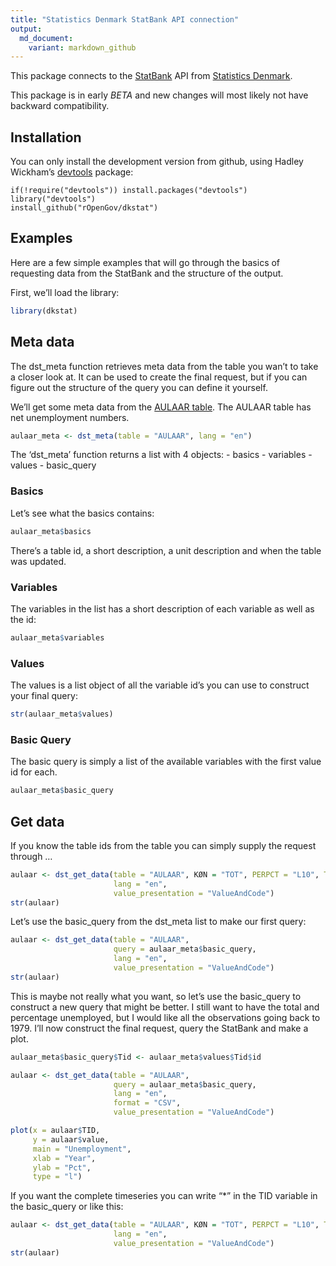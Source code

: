 ```yaml
---
title: "Statistics Denmark StatBank API connection"
output: 
  md_document:
    variant: markdown_github
---
```


This package connects to the [StatBank](http://www.statistikbanken.dk/statbank5a/) API from [Statistics Denmark](http://www.dst.dk).

This package is in early *BETA* and new changes will most likely not have backward compatibility.

## Installation

You can only install the development version from github, using Hadley Wickham's [devtools](http://cran.r-project.org/web/packages/devtools/index.html) package:

```
if(!require("devtools")) install.packages("devtools")
library("devtools")
install_github("rOpenGov/dkstat")
```

## Examples

Here are a few simple examples that will go through the basics of requesting data from the StatBank
and the structure of the output.  

First, we'll load the library:

```r
library(dkstat)
```

## Meta data

The dst_meta function retrieves meta data from the table you wan't to take a closer look at. It can be used to create the final request, but if you can figure out the structure of the query you can define it yourself.

We'll get some meta data from the [AULAAR table](http://www.statistikbanken.dk/AULAAR). The AULAAR table has net unemployment numbers.

```r
aulaar_meta <- dst_meta(table = "AULAAR", lang = "en")
```

The 'dst_meta' function returns a list with 4 objects:
- basics
- variables
- values 
- basic_query

### Basics

Let's see what the basics contains:

```r
aulaar_meta$basics
```

There's a table id, a short description, a unit description and when the table was updated.

### Variables

The variables in the list has a short description of each variable as well as the id:

```r
aulaar_meta$variables
```

### Values

The values is a list object of all the variable id's you can use to construct your final query:

```r
str(aulaar_meta$values)
```

### Basic Query

The basic query is simply a list of the available variables with the first value id for each.

```r
aulaar_meta$basic_query
```

## Get data

If you know the table ids from the table you can simply supply the request
through ...

```r
aulaar <- dst_get_data(table = "AULAAR", KØN = "TOT", PERPCT = "L10", Tid = 2013,
                       lang = "en", 
                       value_presentation = "ValueAndCode")
str(aulaar)
```


Let's use the basic_query from the dst_meta list to make our first query:

```r
aulaar <- dst_get_data(table = "AULAAR", 
                       query = aulaar_meta$basic_query,
                       lang = "en", 
                       value_presentation = "ValueAndCode")
str(aulaar)
```

This is maybe not really what you want, so let's use the basic_query to construct a new query that
might be better. I still want to have the total and percentage unemployed, but I would like all the
observations going back to 1979. I'll now construct the final request, query the StatBank and make a plot.

```r
aulaar_meta$basic_query$Tid <- aulaar_meta$values$Tid$id

aulaar <- dst_get_data(table = "AULAAR", 
                       query = aulaar_meta$basic_query, 
                       lang = "en", 
                       format = "CSV",
                       value_presentation = "ValueAndCode")

plot(x = aulaar$TID, 
     y = aulaar$value, 
     main = "Unemployment", 
     xlab = "Year", 
     ylab = "Pct", 
     type = "l")
```

If you want the complete timeseries you can write "*" in the TID variable in the basic_query
or like this:

```r
aulaar <- dst_get_data(table = "AULAAR", KØN = "TOT", PERPCT = "L10", Tid = "*",
                       lang = "en", 
                       value_presentation = "ValueAndCode")
str(aulaar)
```


